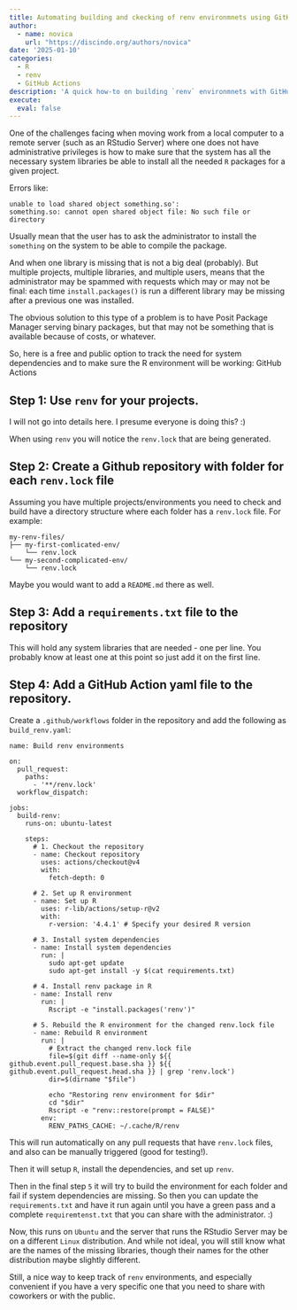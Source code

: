 ```yaml
---
title: Automating building and ckecking of renv environmnets using GitHub Actions
author: 
  - name: novica
    url: "https://discindo.org/authors/novica"
date: '2025-01-10'
categories:
  - R
  - renv
  - GitHub Actions
description: 'A quick how-to on building `renv` environmnets with GitHub Actions.'
execute:
  eval: false
---
```


One of the challenges facing when moving work from a local computer to a remote 
server (such as an RStudio Server) where one does not have administrative privileges 
is how to make sure that the system has all the necessary system libraries be able to 
install all the needed `R` packages for a given project.

Errors like:

```
unable to load shared object something.so':
something.so: cannot open shared object file: No such file or directory
```

Usually mean that the user has to ask the administrator to install the `something` 
on the system to be able to compile the package. 

And when one library is missing that is not a big deal (probably). But multiple 
projects, multiple libraries, and multiple users, means that the administrator may 
be spammed with requests which may or may not be final: each time `install.packages()` 
is run a different library may be missing after a previous one was installed.

The obvious solution to this type of a problem is to have Posit Package Manager serving 
binary packages, but that may not be something that is available because of costs, or whatever.

So, here is a free and public option to track the need for system dependencies and to
make sure the R environment will be working: GitHub Actions


## Step 1: Use `renv` for your projects.

I will not go into details here. I presume everyone is doing this? :) 

When using `renv` you will notice the `renv.lock` that are being generated.

## Step 2: Create a Github repository with folder for each `renv.lock` file

Assuming you have multiple projects/environments you need to check and build have 
a directory structure where each folder has a `renv.lock` file. For example:

```
my-renv-files/
├── my-first-comlicated-env/
    └── renv.lock
└── my-second-complicated-env/
    └── renv.lock
```

Maybe you would want to add a `README.md` there as well. 

## Step 3: Add a `requirements.txt` file to the repository

This will hold any system libraries that are needed - one per line. You probably 
know at least one at this point so just add it on the first line.


## Step 4: Add a GitHub Action yaml file to the repository.

Create a `.github/workflows` folder in the repository and add the following as
`build_renv.yaml`:

```
name: Build renv environments

on:
  pull_request:
    paths:
      - '**/renv.lock'
  workflow_dispatch: 

jobs:
  build-renv:
    runs-on: ubuntu-latest

    steps:
      # 1. Checkout the repository
      - name: Checkout repository
        uses: actions/checkout@v4
        with:
          fetch-depth: 0

      # 2. Set up R environment
      - name: Set up R
        uses: r-lib/actions/setup-r@v2
        with:
          r-version: '4.4.1' # Specify your desired R version

      # 3. Install system dependencies
      - name: Install system dependencies
        run: |
          sudo apt-get update
          sudo apt-get install -y $(cat requirements.txt)

      # 4. Install renv package in R
      - name: Install renv
        run: |
          Rscript -e "install.packages('renv')"

      # 5. Rebuild the R environment for the changed renv.lock file
      - name: Rebuild R environment
        run: |
          # Extract the changed renv.lock file
          file=$(git diff --name-only ${{ github.event.pull_request.base.sha }} ${{ github.event.pull_request.head.sha }} | grep 'renv.lock')
          dir=$(dirname "$file")

          echo "Restoring renv environment for $dir"
          cd "$dir"
          Rscript -e "renv::restore(prompt = FALSE)"
        env:
          RENV_PATHS_CACHE: ~/.cache/R/renv
```

This will run automatically on any pull requests that have `renv.lock` files, 
and also can be manually triggered (good for testing!).

Then it will setup `R`, install the dependencies, and set up `renv`. 

Then in the final step `5` it will try to build the environment for each folder and 
fail if system dependencies are missing. So then you can update the `requirements.txt`
and have it run again until you have a green pass and a complete `requiremtenst.txt` that
you can share with the administrator. :)

Now, this runs on `Ubuntu` and the server that runs the RStudio Server may be on a different
`Linux` distribution. And while not ideal, you will still know what are the names of the missing
libraries, though their names for the other distribution maybe slightly different.

Still, a nice way to keep track of `renv` environments, and especially convenient if you have
a very specific one that you need to share with coworkers or with the public.